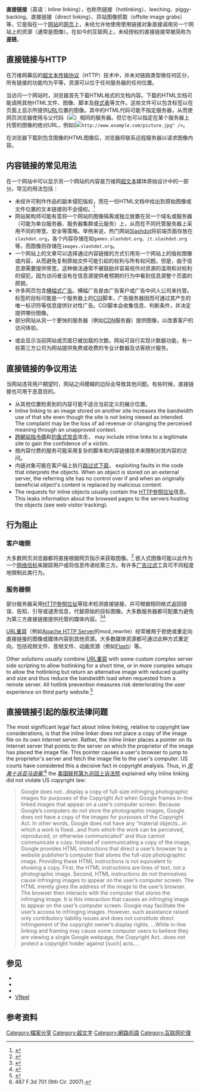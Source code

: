 {{translating||75|time=2017-03-19}}
{{NoteTA
|G1=IT
}}
{{Overly detailed}}
'''直接链接'''（英语：Inline linking），也称热链接（hotlinking）、leeching、piggy-backing、直接链接（direct linking）、异站图像抓取（offsite image grabs）等，它是指在一个[[网站|网站]]的[[网页|网页]]上，未经允许地使用使用链接对象直接调用另一个网站上的资源（通常是图像）。在如今的互联网上，未经授权的直接链接常被简称为'''盗链'''。

== 直接链接与HTTP ==
在万维网幕后的[[超文本传输协议|超文本传输协议]]（HTTP）技术中，并未对链路类型做任何区分，所有链接的功能均为平等，资源可以位于任何服务器的任何位置。

当访问一个网站时，浏览器首先下载HTML格式的文档内容。下载的HTML文档可能调用其他HTML文件、图像、脚本及[[样式表|样式表]]等文件。这些文件可以包含<code><img></code>标签以在页面上显示所提供[[统一资源定位符|URL]]位置的图像。其中的HTML代码可能不指定服务器，从而使网页浏览器使用与父代码（<code><img src="picture.jpg" /></code>）相同的服务器。但它也可以指定在某个服务器上托管的图像的绝对URL，例如(<code><img src="<nowiki>http://www.example.com/picture.jpg</nowiki>" /></code>。

在浏览器下载到包含图像的HTML图像后，浏览器将联系远程服务器以请求图像内容。

== 内容链接的常见用法 ==
在一个网站中可以显示另一个网站的内容是万维网[[超文本|超文本]]媒体原始设计中的一部分。常见的用法包括：
* 未经许可制作作品的副本侵犯版权，而在一份HTML文档中给出到原始图像或文件位置的文本链接则不会侵权。<ref>{{cite web|url=http://www.techdirt.com/articles/20100105/0109067611.shtml|title=Is Inline Linking To An Image Copyright Infringement?|accessdate=2014-02-15|author=Mike Masnick|publisher=Techdirt|archive-date=2018-06-23|archive-url=https://web.archive.org/web/20180623221018/https://www.techdirt.com/articles/20100105/0109067611.shtml|dead-url=no}}</ref>
* 网站架构师可能有意将一个网站的图像隔离或独立放置在另一个域名或服务器（可能为单台服务器、服务器集群或云服务）上，从而在不同托管服务器上采用不同的带宽、安全等策略。举例来说，热门网站[[Slashdot|Slashdot]]将前端页面存放在<code>slashdot.org</code>，各个内容存储在如<code>games.slashdot.org</code>、<code>it.slashdot.org</code>等，而图像则存储在<code>images.slashdot.org</code>。
* 一个网站上的文章可以选择通过内容链接的方式引用另一个网站上的版权图像或内容，从而避免复制原始文件可能引起的权利与所有权问题。但是，由于信息源需要提供带宽，这种做法通常不被鼓励并容易视作对资源的滥用和对权利的侵犯，因为访问者没有在信息源提供者预期的行为中看到信息源整个页面的原貌。
* 许多网页包含[[横幅式广告|横幅式广告]]。横幅广告是由广告客户或广告中间人公司来托管。<code><img></code>标签的目标可能是一个服务器上的[[通用网关接口|CGI]]脚本，广告服务器因而可通过其产生的唯一标识符等信息提供针对性广告。CGI脚本会收集信息、判断条件，并决定提供哪份图像。
* 部分网站从另一个更快的服务器（例如[[CDN|CDN]]服务器）提供图像，以改善客户的访问体验。
* {{tsl|en|Hit counter|点击计数器}}或{{tsl|en|Web counter|Web计数器}}会显示当前网站或页面已被加载的次数。网站可自行实现计数器功能，有一些第三方公司为网站提供免费或收费的专业计数器及访客统计服务。

== 直接链接的争议用法 ==
当网站违背用户期望时，网站之间模糊的边际会导致其他问题。有些时候，直接链接也可用于恶意目的。
* 从其他位置检索到的内容可能不适合当前定义的展示位置。
* Inline linking to an image stored on another site increases the bandwidth use of that site even though the site is not being viewed as intended.  The complaint may be the loss of ad revenue or changing the perceived meaning through an unapproved context.
* [[跨網站指令碼|跨網站指令碼]]和[[钓鱼式攻击|钓鱼式攻击]]攻击， may include inline links to a legitimate site to gain the confidence of a victim.
* 按内容付费的服务可能采用复杂的脚本和内容链接技术来限制对其内容的访问。
* 内链对象可能在客户端上执行[[路过式下载|路过式下载]]， exploiting faults in the code that interprets the objects. When an object is stored on an external server, the referring site has no control over if and when an originally beneficial object's content is replaced by malicious content.
* The requests for inline objects usually contain the [[HTTP參照位址|HTTP參照位址]]信息。This leaks information about the browsed pages to the servers hosting the objects (see web visitor tracking).

== 行为阻止 ==

=== 客户端侧 ===
大多数网页浏览器都将直接根据网页指示来获取图像。<ref>{{Cite web|url=http://www.theregister.co.uk/2007/02/20/vista_security_oversold/|title=Vista Security Oversold|accessdate=2007-11-16|author=Thomas C Greene|date=2007-02-20|publisher=theregister.co.uk|archive-date=2018-11-12|archive-url=https://web.archive.org/web/20181112212023/https://www.theregister.co.uk/2007/02/20/vista_security_oversold/|dead-url=no}}</ref> 嵌入式图像可能以此作为一个[[网络信标|网络信标]]来跟踪用户或将信息传递给第三方。有许多[[广告过滤|广告过滤]]工具可不同程度地限制此类行为。

=== 服务器侧 ===
部分服务器采用[[HTTP參照位址|HTTP參照位址]]等技术检测直接链接，并可根据相同格式返回错误、告知、引导或谴责信息，代替原始的目标图像。大多数服务器都可配置为避免为第三方直接链接提供托管的媒体内容。<ref>{{Cite web|url=http://www.yourhtmlsource.com/sitemanagement/bandwidththeft.html|title=Bandwidth Theft|accessdate=2007-11-16|author=Ross Shannon|date=2007-02-26|publisher=yourhtmlsource.com|quote=Some webmasters will try to directly link to your images from their pages. Luckily, a simple configuration change provides the necessary fix.|archive-date=2021-04-26|archive-url=https://web.archive.org/web/20210426131849/https://www.yourhtmlsource.com/sitemanagement/bandwidththeft.html|dead-url=no}}</ref><ref>{{Cite web|url=http://www.alistapart.com/articles/hotlinking/|title=Smarter Image Hotlinking Prevention|accessdate=2007-11-16|author=Thomas Scott|date=2004-07-13|publisher=alistapart.com|archive-date=2013-01-14|archive-url=https://web.archive.org/web/20130114034000/http://www.alistapart.com/articles/hotlinking|dead-url=no}}</ref>

[[URL重寫|URL重寫]]（例如[[Apache_HTTP_Server|Apache HTTP Server]]的mod_rewrite）经常被用于拒绝或重定向直接链接的图像或媒体内容到其他资源。大多数媒体资源都可通过此种方式重定向，包括视频文件、音频文件、动画资源（例如[[Adobe_Flash|Flash]]）等。

Other solutions usually combine [[URL重寫|URL重寫]] with some custom complex server side scripting to allow hotlinking for a short time, or in more complex setups to allow the hotlinking but return an alternative image with reduced quality and size and thus reduce the bandwidth load when requested from a remote server. All hotlink prevention measures risk deteriorating the user experience on third party website.<ref>{{Cite web|url=https://www.slightfuture.com/webdev/modern-hotlink-protection|title=Image quality degradation as a hotlink prevention measure and deterrent|accessdate=1 September 2016|last=Aleksandersen|first=Daniel|archive-url=https://web.archive.org/web/20161220073343/https://www.slightfuture.com/webdev/modern-hotlink-protection|archive-date=2016-12-20|dead-url=yes}}</ref>

== 直接链接引起的版权法律问题 ==
The most significant legal fact about inline linking, relative to copyright law considerations, is that the inline linker does not place a copy of the image file on its own Internet server. Rather, the inline linker places a pointer on its Internet server that points to the server on which the proprietor of the image has placed the image file. This pointer causes a user's browser to jump to the proprietor's server and fetch the image file to the user's computer. US courts have considered this a decisive fact in copyright analysis. Thus, in ''[[完美十诉亚马逊案|完美十诉亚马逊案]]'',<ref>487 F.3d 701 (9th Cir. 2007).</ref> the [[美国联邦第九巡回上诉法院|美国联邦第九巡回上诉法院]] explained why inline linking did not violate US copyright law:<blockquote class="">Google does not...display a copy of full-size infringing photographic images for purposes of the Copyright Act when Google frames in-line linked images that appear on a user’s computer screen. Because Google’s computers do not store the photographic images, Google does not have a copy of the images for purposes of the Copyright Act. In other words, Google does not have any “material objects...in which a work is fixed...and from which the work can be perceived, reproduced, or otherwise communicated” and thus cannot communicate a copy. Instead of communicating a copy of the image, Google provides HTML instructions that direct a user’s browser to a website publisher’s computer that stores the full-size photographic image. Providing these HTML instructions is not equivalent to showing a copy. First, the HTML instructions are lines of text, not a photographic image. Second, HTML instructions do not themselves cause infringing images to appear on the user’s computer screen. The HTML merely gives the address of the image to the user’s browser. The browser then interacts with the computer that stores the infringing image. It is this interaction that causes an infringing image to appear on the user’s computer screen. Google may facilitate the user’s access to infringing images. However, such assistance raised only contributory liability issues and does not constitute direct infringement of the copyright owner’s display rights. ...While in-line linking and framing may cause some computer users to believe they are viewing a single Google webpage, the Copyright Act...does not protect a copyright holder against [such] acts....</blockquote>

== 参见 ==
* {{tsl|en|Copyright aspects of hyperlinking and framing|超链接和网页框架的版权问题}}
* {{tsl|en|Deep linking|深层链接}}
* {{tsl|en|Link awareness|链接感知}}
* [[VReel|VReel]]

== 参考资料 ==
{{reflist|30em}}

[[Category:檔案分享|Category:檔案分享]]
[[Category:超文字|Category:超文字]]
[[Category:網路術語|Category:網路術語]]
[[Category:互联网伦理|Category:互联网伦理]]